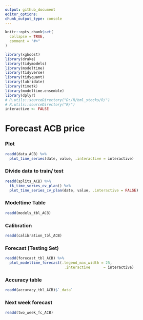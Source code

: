 ```yaml
---
output: github_document
editor_options: 
chunk_output_type: console
---
```

  
  
```r
knitr::opts_chunk$set(
  collapse = TRUE,
  comment = "#>"
)
```

```r
library(xgboost)
library(drake)
library(tidymodels)
library(modeltime)
library(tidyverse)
library(tidyquant)
library(lubridate)
library(timetk)
library(modeltime.ensemble)
library(dplyr)
# R.utils::sourceDirectory("D:/R/bml_stocks/R/")
# R.utils::sourceDirectory("R/")
interactive <- FALSE
```

# Forecast ACB price

### Plot
```r
readd(data_ACB) %>%
  plot_time_series(date, value, .interactive = interactive)
```

### Divide data to train/ test

```r
readd(splits_ACB) %>%
  tk_time_series_cv_plan() %>%
  plot_time_series_cv_plan(date, value, .interactive = FALSE)
```

### Modeltime Table

```r
readd(models_tbl_ACB)
```

### Calibration
```r
readd(calibration_tbl_ACB)
```


### Forecast (Testing Set)
```r

readd(forecast_tbl_ACB) %>% 
  plot_modeltime_forecast(.legend_max_width = 25, 
                           .interactive      = interactive)
```

### Accuracy table
```r
readd(accuracy_tbl_ACB)$`_data`

```
### Next week forecast
```r
readd(two_week_fc_ACB)
```

